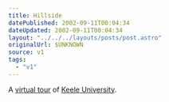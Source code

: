 ```yaml
---
title: Hillside
datePublished: 2002-09-11T00:04:34
dateUpdated: 2002-09-11T00:04:34
layout: "../../../layouts/posts/post.astro"
originalUrl: $UNKNOWN
source: v1
tags:
  - "v1"
---
```


A [virtual tour][1] of [Keele University][2].

[1]: http://www.keelemba.com/tour/ "Keele MBA: Keele University Campus (heavy Flash/Quicktime)"
[2]: http://www.keele.ac.uk/
